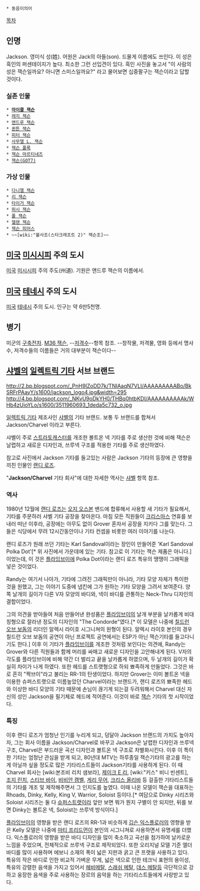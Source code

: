  * 동음이의어

[[목차]]

== 인명 ==

Jackson. 영미식 성(姓). 어원은 Jack의 아들(son). 드물게 이름에도 쓰인다.
이 성은 흑인의 퍼센테이지가 높다. 최소한 그런 선입견이 있다. 흑인 사진을 놓고서 "이 사람의 성은 잭슨일까요? 아니면 스미스일까요?" 라고 물어보면 십중팔구는 잭슨이라고 답할 것이다.  

=== 실존 인물 ===
 * '''[[마이클 잭슨]]'''
 * [[레지 잭슨]]
 * [[앤드루 잭슨]]
 * [[퀸튼 잭슨]]
 * [[피터 잭슨]]
 * [[사무엘 L. 잭슨]]
 * [[잭슨 폴록]]
 * [[잭슨 마르티네즈]]
 * [[잭슨(GOT7)]]

=== 가상 인물 ===
 * [[다니엘 잭슨]]
 * [[리 잭슨]]
 * [[타이거 잭슨]]
 * [[퍼시 잭슨]]
 * [[폴 잭슨]]
 * [[헬렌 잭슨]]
 * [[와치독/등장인물#-15.0|잭슨 피어스]]
 * ~~[wiki:"불사조(스타크래프트 2)" 잭슨조]~~
== [[미국]] [[미시시피]] 주의 도시 ==
[[미국]] [[미시시피]] 주의 주도(州道). 기원은 앤드루 잭슨의 이름에서.

== [[미국]] [[테네시]] 주의 도시 ==
[[미국]] [[테네시]] 주의 도시. 인구는 약 6만5천명.

== 병기 ==
미군의 [[구축전차]]. [[M36 잭슨]], --[[저격수]]--항목 참조.
--창작물, 저격물, 영화 등에서 명사수, 저격수들의 이름들은 거의 대부분이 잭슨이다--

== [[샤벨]]의 [[일렉트릭 기타]] 서브 브랜드 ==
http://2.bp.blogspot.com/_PnH9lZoDD7k/TNIAaqN7VLI/AAAAAAAAABo/BkSRFrPAayY/s1600/jackson_logo4.jpg&width=295
http://4.bp.blogspot.com/_NKvU9oDkYH0/THBq0htbKDI/AAAAAAAAAAk/WHb4zUioYLo/s1600/3511960693_1deda5c732_o.jpg

[[일렉트릭 기타]] 제조사인 [[샤벨]]의 기타 브랜드. 보통 두 브랜드를 합쳐서 Jackson/Charvel 이라고 부른다.

샤벨이 주로 [[스트라토캐스터]]를 개조한 볼트온 넥 기타를 주로 생산한 것에 비해 잭슨은 날렵하고 새로운 디자인과, 쓰루넥 구조를 적용한 기타를 주로 생산하였다.

참고로 사진에서 Jackson 기타를 들고있는 사람은 Jackson 기타의 등장에 큰 영향을 끼친 인물인 [[랜디 로즈]].


"'''Jackson/Charvel''' 기타 회사"에 대한 자세한 역사는 [[샤벨]] 항목 참조.

=== 역사 ===
1980년 12월에 [[랜디 로즈]]는 [[오지 오스본]] 밴드에 합류해서 사용할 새 기타가 필요해서, 기타를 주문하러 샤벨 기타 공장을 찾아온다. 마침 모든 직원들이 [[크리스마스]] 연휴를 보내러 떠난 이후라, 공장에는 아무도 없이 Grover 혼자서 공장을 지키다 그를 맞는다. 그들은 식당에서 무려 12시간동안이나 기타 컨셉을 비롯한 여러 이야기를 나눈다. 

랜디 로즈가 원래 쓰던 기타는 Karl Sandoval이라는 장인이 만들어준 'Karl Sandoval Polka Dot'[* 위 사진에서 가운데에 있는 기타. 참고로 이 기타는 잭슨 제품은 아니다.]이었는데, 이 것은 [[플라잉브이]]에 Polka Dot이라는 랜디 로즈 특유의 땡땡이 그래픽을 넣은 것이었다. 

Randy는 여기서 나아가,  기타에 그려진 그래픽만이 아니라, 기타 모양 자체가 특이한 것을 원했고, 그는 이야기 도중에 냅킨에 그가 원하는 기타 모양을 그려서 보여준다. 양쪽 날개의 길이가 다른 V자 모양의 바디와, 넥이 바디를 관통하는 Neck-Thru 디자인의 결합이었다. 

그의 의견을 받아들여 처음 만들어낸 완성품은 [[플라잉브이]]의 날개 부분을 날카롭게 비대칭형으로 잘라낸 정도의 디자인의 "The Condorde"였다.[* 이 모델은 나중에 [[칠드런 오브 보돔]]의 리더인 알렉시 라이호 시그니쳐의 원형이 된다. 알렉시 라이호 본인의 경우 칠드런 오브 보돔의 공연이 아닌 프로젝트 공연에서는 ESP가 아닌 잭슨기타를 들고다니기도 한다.] 이후 이 기타가 [[플라잉브이]]를 개조한 것처럼 보인다는 의견에, Randy는 Grover와 다른 직원들과 함께 머리를 싸매고 새로운 디자인을 고안해내게 된다. V자의 각도를 플라잉브이에 비해 약간 더 벌리고 끝을 날카롭게 하였으며, 두 날개의 길이가 확실히 차이가 나게 하였다. 또한 헤드를 스트랫형으로 하되 뾰족하게 만들었다. 그것은 바로 흔히 "짝브이"라고 불리는 RR-1의 탄생이었다. 하지만 Grover는 이미 볼트온 넥을 이용한 슈퍼스트랫으로 이름높았던 Charvel이라는 브랜드가, 랜디 로즈의 뾰족한 헤드와 이상한 바디 모양의 기타 때문에 손님이 끊기게 되는걸 두려워해서 Charvel 대신 자신의 성인 Jackson을 필기체로 헤드에 적어준다. 이것이 바로 [[잭슨]] 기타의 첫 시작이었다.

=== 특징 ===
이후 랜디 로즈가 엄청난 인기를 누리게 되고, 덩달아 Jackson 브랜드의 가치도 높아지자, 그는 회사 이름을 Jackson/Charvel로 바꾸고 Jackson은 날렵한 디자인과 쓰루넥 구조, Charvel은 부드러운 곡선 디자인과 볼트온 넥 구조로 차별화시킨다. 이후 이 특이한 기타는 엄청난 관심을 받게 되고, 80년대 MTV는 하루종일 잭슨기타의 광고를 하는게 아닐까 싶을 정도로 많은 기타리스트들이 Jackson기타를 사용하게 된다. 이 때 Charvel 회사는 [wiki:본조비 리치 샘보라], [[제이크 E 리]], [wiki:"키스" 비니 빈센트], [[조지 린치]], [[스티브 바이]], [[비비안 캠벨]], [[게리 무어]], [[크리스 올리바]] 등 걸출한 기타리스트들의 기타를 개조 및 제작해주면서 그 인지도를 높였다. 이때 나온 모델이 잭슨을 대표하는 Rhoads, Dinky, Kelly, King V, Warrior, Soloist 등이다.[* 여담으로 Dinky 시리즈와 Soloist 시리즈는 둘 다 [[슈퍼스트랫]]이라 앞만 보면 뭐가 뭔지 구별이 안 되지만, 뒤를 보면 Dinky는 볼트온 넥, Soloist는 쓰루넥 방식이다.]

[[플라잉브이]]의 영향을 받은 랜디 로즈의 RR-1과 비슷하게 [[깁슨 익스플로러]]의 영향을 받은 Kelly 모델은 나중에 [[마티 프리드먼]]이 본인의 시그니쳐로 사용하면서 유명세를 더했다. 익스플로러의 영향을 받은 바디 디자인을 많이 축소하고 곡선을 첨가하여 날카로운 느낌을 주었으며, 전체적으로 쓰루넥 구조로 제작되었다. 또한 오리지널 모델 기준 엘더 바디를 많이 사용하며 에보니 소재의 폭이 넓은 지판과 굵고 큰 프랫을 사용하고 있다. 특유의 작은 바디로 인한 비교적 가벼운 무게, 넓은 넥으로 인한 테크닉 표현의 용이성, 특유의 강렬한 음색을 가지고 있어서 [[헤비메탈]], [[스래쉬 메탈]], [[데스 메탈]]등 극단적으로 강하고 웅장한 음색을 주로 사용하는 장르의 음악을 하는 기타리스트들에게 사랑받고 있다.
